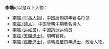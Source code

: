'''李端'''可以是以下人物：

*[[李端_(军事人物)|李端 (军事人物)]]，中国唐朝初年著名将领
*[[李端_(诗人)|李端 (诗人)]]，中国唐朝中期著名诗人
*[[李端_(运动员)|李端 (运动员)]]，中国跳远运动员
*[[李端_(天順進士)|李端 (天順進士)]]，明朝官員。
*[[李端_(嘉慶進士)|李端 (嘉慶進士)]]，清朝[[嘉慶|嘉慶]]四年[[進士|進士]]、政治人物。
{{disambig|D端|cat=二字李姓人名消歧义}}
